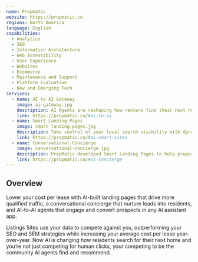 ```yaml
---
name: Propmatic
website: https://propmatic.co
regions: North America
language: English
capabilities:
  - Analytics
  - SEO
  - Information Architecture
  - Web Accessibility
  - User Experience
  - Websites
  - Ecommerce
  - Maintenance and Support
  - Platform Evaluation
  - New and Emerging Tech
services:
  - name: AI to AI Gateway
    image: ai-gateway.jpg
    description: AI Agents are reshaping how renters find their next home. Stay ahead in the AI search race with a hosted MCP service that structures your content, data, and APIs  so any third-party AI assistant can find, recommend and act on your listings.
    link: https://propmatic.co/#ai-to-ai
  - name: Smart Landing Pages
    image: smart-landing-pages.jpg
    description: Take control of your local search visibility with dynamically built and optimized landing pages designed for today’s evolving search behaviors.
    link: https://propmatic.co/#ai-smart-sites
  - name: Conversational Concierge
    image: conversational-concierge.jpg
    description: PropMatic developed Smart Landing Pages to help property managers and marketers lower their cost per lead by leveraging AI-generated, search-optimized web pages.
    link: https://propmatic.co/#ai-concierge
---
```


## Overview

Lower your cost per lease with AI-built landing pages that drive more qualified traffic, a conversational concierge that nurture leads into residents, and AI-to-AI agents that engage and convert prospects in any AI assistant app.

Listings Sites use your data to compete against you, outperforming your SEO and SEM strategies while increasing your average cost per lease year-over-year. Now AI is changing how residents search for their next home and you’re not just competing for human clicks, your competing to be the community AI agents find and recommend.

